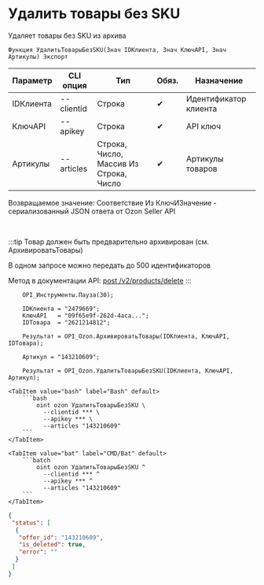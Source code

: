 ﻿---
sidebar_position: 14
description: Удалить товары без SKU и другие функции для работы с Ozon в Открытом пакете интеграций - бесплатной open-source библиотеке интеграций для 1С:Предприятие 8, OneScript и CLI
keywords: [1C, 1С, 1С:Предприятие, 1С:Предприятие 8.3, API, Интеграция, Сервисы, Обмен, OneScript, CLI, Ozon]
---


# Удалить товары без SKU
 Удаляет товары без SKU из архива



`Функция УдалитьТоварыБезSKU(Знач IDКлиента, Знач КлючAPI, Знач Артикулы) Экспорт`

  | Параметр | CLI опция | Тип | Обяз. | Назначение |
  |-|-|-|-|-|
  | IDКлиента | --clientid | Строка | &#x2714; | Идентификатор клиента |
  | КлючAPI | --apikey | Строка | &#x2714; | API ключ |
  | Артикулы | --articles | Строка, Число, Массив Из Строка, Число | &#x2714; | Артикулы товаров |

  
  Возвращаемое значение:   Соответствие Из КлючИЗначение - сериализованный JSON ответа от Ozon Seller API

<br/>

:::tip
Товар должен быть предварительно архивирован (см. АрхивироватьТовары)

В одном запросе можно передать до 500 идентификаторов

Метод в документации API: [post /v2/products/delete](https://docs.ozon.ru/api/seller/#operation/ProductAPI_DeleteProducts)
:::
<br/>



```bsl title="Пример использования для 1С:Предприятие/OneScript"
    OPI_Инструменты.Пауза(30);

    IDКлиента = "2479669";
    КлючAPI   = "09f65e9f-262d-4aca...";
    IDТовара  = "2621214812";

    Результат = OPI_Ozon.АрхивироватьТовары(IDКлиента, КлючAPI, IDТовара);

    Артикул = "143210609";

    Результат = OPI_Ozon.УдалитьТоварыБезSKU(IDКлиента, КлючAPI, Артикул);
```
    

 <Tabs>
  
    <TabItem value="bash" label="Bash" default>
        ```bash
            oint ozon УдалитьТоварыБезSKU \
              --clientid *** \
              --apikey *** \
              --articles "143210609"
        ```
    </TabItem>
  
    <TabItem value="bat" label="CMD/Bat" default>
        ```batch
            oint ozon УдалитьТоварыБезSKU ^
              --clientid *** ^
              --apikey *** ^
              --articles "143210609"
        ```
    </TabItem>
</Tabs>


```json title="Результат"
{
 "status": [
  {
   "offer_id": "143210609",
   "is_deleted": true,
   "error": ""
  }
 ]
}
```

